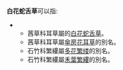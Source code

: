 {{disambig|Cat=五字消歧義}}
'''白花蛇舌草'''可以指:
** 茜草科耳草屬的[[白花蛇舌草|白花蛇舌草]]。
** 茜草科耳草屬[[傘房花耳草|傘房花耳草]]的別名。
** 石竹科繁縷屬[[多花繁缕|多花繁缕]]的別名。
** 石竹科繁縷屬[[禾葉繁縷|禾葉繁縷]]的別名。